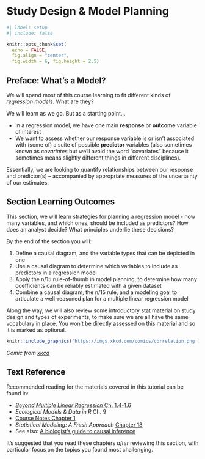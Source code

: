 # Study Design & Model Planning

```r
#| label: setup
#| include: false

knitr::opts_chunk$set(
  echo = FALSE,
  fig.align = "center",
  fig.width = 6, fig.height = 2.5)
```

## Preface: What's a Model?

We will spend most of this course learning to fit different kinds of
*regression models*. What are they?

We will learn as we go. But as a starting point...

-   In a regression model, we have one main **response** or **outcome**
    variable of interest
-   We want to assess whether our response variable is or isn't
    associated with (some of) a suite of possible **predictor**
    variables (also sometimes known as *covariates* but we'll avoid the
    word "covariates" because it sometimes means slightly different
    things in different disciplines).

Essentially, we are looking to quantify relationships between our
response and predictor(s) -- accompanied by appropriate measures of the
uncertainty of our estimates.

## Section Learning Outcomes

This section, we will learn strategies for planning a regression model -
how many variables, and which ones, should be included as predictors?
How does an analyst decide? What principles underlie these decisions?

By the end of the section you will:

1)  Define a causal diagram, and the variable types that can be depicted
    in one
2)  Use a causal diagram to determine which variables to include as
    predictors in a regression model
3)  Apply the n/15 rule-of-thumb in model planning, to determine how
    many coefficients can be reliably estimated with a given dataset
4)  Combine a causal diagram, the n/15 rule, and a modeling goal to
    articulate a well-reasoned plan for a multiple linear regression
    model

Along the way, we will also review some introductory stat material on
study design and types of experiments, to make sure we are all have the
same vocabulary in place. You won't be directly assessed on this
material and so it is marked as optional.

```r
knitr::include_graphics('https://imgs.xkcd.com/comics/correlation.png')
```

*Comic from [xkcd](https://xkcd.com/552/)*

## Text Reference

Recommended reading for the materials covered in this tutorial can be
found in:

-   [*Beyond Multiple Linear Regression* Ch.
    1.4-1.6](https://bookdown.org/roback/bookdown-BeyondMLR/ch-MLRreview.html#review-of-multiple-linear-regression){target="_blank"}
-   *Ecological Models & Data in R* Ch. 9
-   [Course Notes Chapter
    1](https://stacyderuiter.github.io/regression/lm1.html){target="_blank"}
-   *Statistical Modeling: A Fresh Approach* [Chapter
    18](https://statistical-modeling.netlify.app/18-causation.html){target="_blank"}
-   See also: [A biologist's guide to causal
    inference](https://royalsocietypublishing.org/doi/10.1098/rspb.2020.2815)

It's suggested that you read these chapters *after* reviewing this section,
with particular focus on the topics you found most challenging.